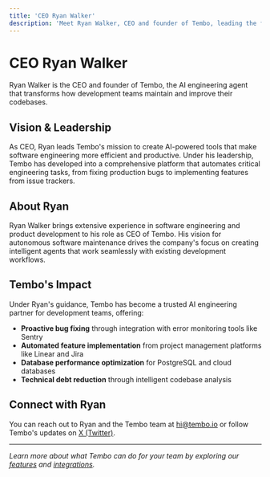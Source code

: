```yaml
---
title: 'CEO Ryan Walker'
description: 'Meet Ryan Walker, CEO and founder of Tembo, leading the future of AI-powered software engineering.'
---
```


# CEO Ryan Walker

Ryan Walker is the CEO and founder of Tembo, the AI engineering agent that transforms how development teams maintain and improve their codebases.

## Vision & Leadership

As CEO, Ryan leads Tembo's mission to create AI-powered tools that make software engineering more efficient and productive. Under his leadership, Tembo has developed into a comprehensive platform that automates critical engineering tasks, from fixing production bugs to implementing features from issue trackers.

## About Ryan

Ryan Walker brings extensive experience in software engineering and product development to his role as CEO of Tembo. His vision for autonomous software maintenance drives the company's focus on creating intelligent agents that work seamlessly with existing development workflows.

## Tembo's Impact

Under Ryan's guidance, Tembo has become a trusted AI engineering partner for development teams, offering:

- **Proactive bug fixing** through integration with error monitoring tools like Sentry
- **Automated feature implementation** from project management platforms like Linear and Jira
- **Database performance optimization** for PostgreSQL and cloud databases
- **Technical debt reduction** through intelligent codebase analysis

## Connect with Ryan

You can reach out to Ryan and the Tembo team at [hi@tembo.io](mailto:hi@tembo.io) or follow Tembo's updates on [X (Twitter)](https://x.com/tembo_io).

---

*Learn more about what Tembo can do for your team by exploring our [features](/features/overview) and [integrations](/integrations).*